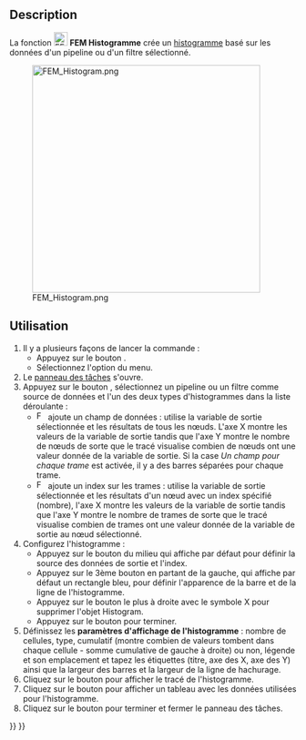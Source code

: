 <languages/>

{{Docnav/fr
|[[FEM_PostLineplot/fr|Courbe]]
|[[FEM_PostSpreadsheet/fr|Tableau]]
|[[FEM_Workbench/fr|Atelier FEM]]
|IconL=FEM_PostLineplot.svg
|IconR=FEM_PostSpreadsheet.svg
|IconC=Workbench_FEM.svg
}}

{{GuiCommand/fr
|Name=FEM PostHistogram
|Name/fr=FEM Histogramme
|MenuLocation=Résultats → Visualisation des données → Créer un histogramme
|Workbenches=[[FEM_Workbench/fr|FEM]]
|Version=1.1
|SeeAlso=[[FEM_tutorial/fr|FEM Tutoriel]]
}}

==Description==

La fonction [[Image:FEM_PostHistogram.svg|24px]] '''FEM Histogramme''' crée un [https://fr.wikipedia.org/wiki/Histogramme histogramme] basé sur les données d'un pipeline ou d'un filtre sélectionné.

[[File:FEM_Histogram.png|400px]]

<span id="Usage"></span>
==Utilisation==

# Il y a plusieurs façons de lancer la commande :
#* Appuyez sur le bouton {{Button|[[Image:FEM_PostHistogram.svg|16px]] [[FEM_PostHistogram/fr|Créer un histogramme]]}}.
#* Sélectionnez l'option {{MenuCommand|Résultats → Visualisation des données → [[Image:FEM_PostHistogram.svg|16px]] Créer un histogramme}} du menu.
# Le [[Task_panel/fr|panneau des tâches]] s'ouvre.
# Appuyez sur le bouton {{Button|Ajouter des données}}, sélectionnez un pipeline ou un filtre comme source de données et l'un des deux types d'histogrammes dans la liste déroulante :
#* [[Image:FEM_PostIndex.svg|16px]] ajoute un champ de données : utilise la variable de sortie sélectionnée et les résultats de tous les nœuds. L'axe X montre les valeurs de la variable de sortie tandis que l'axe Y montre le nombre de nœuds de sorte que le tracé visualise combien de nœuds ont une valeur donnée de la variable de sortie. Si la case ''Un champ pour chaque trame'' est activée, il y a des barres séparées pour chaque trame.
#* [[Image:FEM_PostField.svg|16px]] ajoute un index sur les trames : utilise la variable de sortie sélectionnée et les résultats d'un nœud avec un index spécifié (nombre), l'axe X montre les valeurs de la variable de sortie tandis que l'axe Y montre le nombre de trames de sorte que le tracé visualise combien de trames ont une valeur donnée de la variable de sortie au nœud sélectionné.
# Configurez l'histogramme :
#* Appuyez sur le bouton du milieu qui affiche par défaut {{Button|Index}} pour définir la source des données de sortie et l'index.
#* Appuyez sur le 3ème bouton en partant de la gauche, qui affiche par défaut un rectangle bleu, pour définir l'apparence de la barre et de la ligne de l'histogramme.
#* Appuyez sur le bouton le plus à droite avec le symbole X pour supprimer l'objet Histogram.
#* Appuyez sur le bouton {{Button|OK}} pour terminer.
# Définissez les '''paramètres d'affichage de l'histogramme''' : nombre de cellules, type, cumulatif (montre combien de valeurs tombent dans chaque cellule - somme cumulative de gauche à droite) ou non, légende et son emplacement et tapez les étiquettes (titre, axe des X, axe des Y) ainsi que la largeur des barres et la largeur de la ligne de hachurage.
# Cliquez sur le bouton {{Button|Afficher le tracé}} pour afficher le tracé de l'histogramme.
# Cliquez sur le bouton {{Button|Afficher les données}} pour afficher un tableau avec les données utilisées pour l'histogramme.
# Cliquez sur le bouton {{Button|OK}} pour terminer et fermer le panneau des tâches.


{{Docnav/fr
|[[FEM_PostLineplot/fr|Courbe]]
|[[FEM_PostSpreadsheet/fr|Tableau]]
|[[FEM_Workbench/fr|Atelier FEM]]
|IconL=FEM_PostLineplot.svg
|IconR=FEM_PostSpreadsheet.svg
|IconC=Workbench_FEM.svg
}}

{{FEM Tools navi{{#translation:}}}}
{{Userdocnavi{{#translation:}}}}
